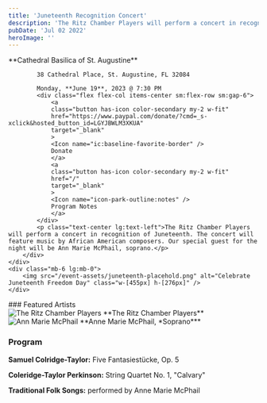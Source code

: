 ```yaml
---
title: 'Juneteenth Recognition Concert'
description: 'The Ritz Chamber Players will perform a concert in recognition of Juneteenth. The concert will feature music by African American composers. Our special guest for the night will be Ann Marie McPhail, soprano.'
pubDate: 'Jul 02 2022'
heroImage: ''
---
```


<div class="flex flex-col-reverse items-center lg:flex-row justify-between">
    <div>
        <div class="flex flex-col gap-4 max-w-[665px] items-center lg:items-start text-center sm:text-left">
            **Cathedral Basilica of St. Augustine**
            
            38 Cathedral Place, St. Augustine, FL 32084

            Monday, **June 19**, 2023 @ 7:30 PM
            <div class="flex flex-col items-center sm:flex-row sm:gap-6">
                <a
                class="button has-icon color-secondary my-2 w-fit"
                href="https://www.paypal.com/donate/?cmd=_s-xclick&hosted_button_id=LGYJBWLM3XKUA"
                target="_blank"
                >
                <Icon name="ic:baseline-favorite-border" />
                Donate
                </a>
                <a
                class="button has-icon color-secondary my-2 w-fit"
                href="/"
                target="_blank"
                >
                <Icon name="icon-park-outline:notes" />
                Program Notes
                </a>
            </div>    
            <p class="text-center lg:text-left">The Ritz Chamber Players will perform a concert in recognition of Juneteenth. The concert will feature music by African American composers. Our special guest for the night will be Ann Marie McPhail, soprano.</p>
        </div>
    </div>
    <div class="mb-6 lg:mb-0">
        <img src="/event-assets/juneteenth-placehold.png" alt="Celebrate Juneteenth Freedom Day" class="w-[455px] h-[276px]" />
    </div>

</div>

<div class="flex flex-col items-center lg:items-start lg:flex-row custom:justify-center custom:gap-5 post-custom:justify-between post-custom:gap-0 py-8 border-b-2 border-neutral-900 dark:border-neutral-300 mb-10 lg:mb-12">
    <div class="flex flex-col text-center lg:text-left">
        ### Featured Artists
        <div class="flex flex-col items-center sm:items-start sm:flex-row gap-10 my-4">
            <div>
                <img src="/event-assets/ritz.jpg" alt="The Ritz Chamber Players" class="w-[300px] h-[300px]" />
                **The Ritz Chamber Players**
            </div>
            <div>
                <img src="/event-assets/ann-marie-mcphail.png" alt="Ann Marie McPhail" class="w-[200px] h-[300px] pl-7 lg:pl-0" />
                **Anne Marie McPhail, *Soprano***
            </div>
        </div>
    </div>
    <div class="flex flex-col sm:text-center lg:text-left pt-6 lg:pt-0">
        <h3 class="text-center xl:text-left">Program</h3>
        <div class="flex flex-col gap-6 my-4 text-center post-custom:text-left">
            <p class="flex flex-col custom:flex-col post-custom:flex-row gap-2"><span><strong>Samuel Colridge-Taylor:</strong></span><span> Five Fantasiestücke, Op. 5</span></p>
            <p class="flex flex-col custom:flex-col post-custom:flex-row gap-2"><span><strong>Coleridge-Taylor Perkinson:</strong></span><span> String Quartet No. 1, "Calvary"</span></p>
            <p class="flex flex-col custom:flex-col post-custom:flex-row gap-2"><span><strong>Traditional Folk Songs:</strong></span><span> performed by Anne Marie McPhail</span></p>
        </div>
    </div>

</div>

